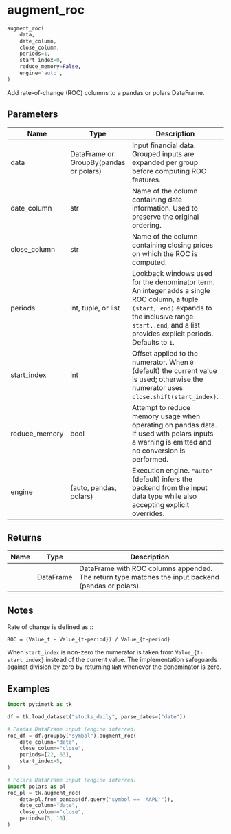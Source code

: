 # augment_roc { #pytimetk.augment_roc }

```python
augment_roc(
    data,
    date_column,
    close_column,
    periods=1,
    start_index=0,
    reduce_memory=False,
    engine='auto',
)
```

Add rate-of-change (ROC) columns to a pandas or polars DataFrame.

## Parameters {.doc-section .doc-section-parameters}

| Name          | Type                                   | Description                                                                                                                                                                                                           | Default    |
|---------------|----------------------------------------|-----------------------------------------------------------------------------------------------------------------------------------------------------------------------------------------------------------------------|------------|
| data          | DataFrame or GroupBy(pandas or polars) | Input financial data. Grouped inputs are expanded per group before computing ROC features.                                                                                                                            | _required_ |
| date_column   | str                                    | Name of the column containing date information. Used to preserve the original ordering.                                                                                                                               | _required_ |
| close_column  | str                                    | Name of the column containing closing prices on which the ROC is computed.                                                                                                                                            | _required_ |
| periods       | int, tuple, or list                    | Lookback windows used for the denominator term. An integer adds a single ROC column, a tuple ``(start, end)`` expands to the inclusive range ``start..end``, and a list provides explicit periods. Defaults to ``1``. | `1`        |
| start_index   | int                                    | Offset applied to the numerator. When ``0`` (default) the current value is used; otherwise the numerator uses ``close.shift(start_index)``.                                                                           | `0`        |
| reduce_memory | bool                                   | Attempt to reduce memory usage when operating on pandas data. If used with polars inputs a warning is emitted and no conversion is performed.                                                                         | `False`    |
| engine        | (auto, pandas, polars)                 | Execution engine. ``"auto"`` (default) infers the backend from the input data type while also accepting explicit overrides.                                                                                           | `"auto"`   |

## Returns {.doc-section .doc-section-returns}

| Name   | Type      | Description                                                                                        |
|--------|-----------|----------------------------------------------------------------------------------------------------|
|        | DataFrame | DataFrame with ROC columns appended. The return type matches the input backend (pandas or polars). |

## Notes {.doc-section .doc-section-notes}

Rate of change is defined as ::

    ROC = (Value_t - Value_{t-period}) / Value_{t-period}

When ``start_index`` is non-zero the numerator is taken from
``Value_{t-start_index}`` instead of the current value. The implementation
safeguards against division by zero by returning ``NaN`` whenever the
denominator is zero.

## Examples {.doc-section .doc-section-examples}

```python
import pytimetk as tk

df = tk.load_dataset("stocks_daily", parse_dates=["date"])

# Pandas DataFrame input (engine inferred)
roc_df = df.groupby("symbol").augment_roc(
    date_column="date",
    close_column="close",
    periods=[22, 63],
    start_index=5,
)

# Polars DataFrame input (engine inferred)
import polars as pl
roc_pl = tk.augment_roc(
    data=pl.from_pandas(df.query("symbol == 'AAPL'")),
    date_column="date",
    close_column="close",
    periods=(5, 10),
)
```